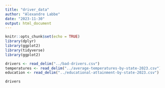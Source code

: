 ```yaml
---
title: "driver_data"
author: "Alexandre Labbe"
date: "2023-11-30"
output: html_document
---
```


```r
knitr::opts_chunk$set(echo = TRUE)
library(dplyr)
library(ggplot2)
library(tidyverse)
library(ggplot2)

drivers <- read_delim("../bad-drivers.csv")
temperatures <- read_delim("../average-temperatures-by-state-2023.csv")
education <- read_delim("../educational-attainment-by-state-2023.csv")

drivers
```
